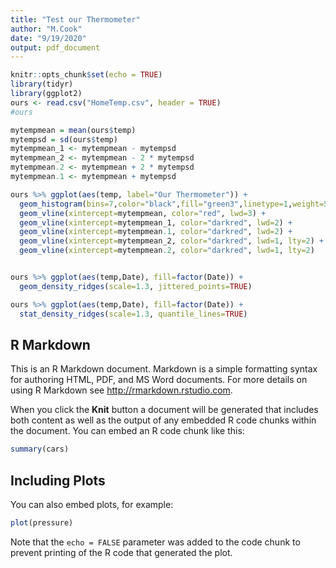```yaml
---
title: "Test our Thermometer"
author: "M.Cook"
date: "9/19/2020"
output: pdf_document
---
```


```r
knitr::opts_chunk$set(echo = TRUE)
library(tidyr)
library(ggplot2)
ours <- read.csv("HomeTemp.csv", header = TRUE)
#ours

mytempmean = mean(ours$temp)
mytempsd = sd(ours$temp)
mytempmean_1 <- mytempmean - mytempsd
mytempmean_2 <- mytempmean - 2 * mytempsd
mytempmean.2 <- mytempmean + 2 * mytempsd
mytempmean.1 <- mytempmean + mytempsd

ours %>% ggplot(aes(temp, label="Our Thermometer")) + 
  geom_histogram(bins=7,color="black",fill="green3",linetype=1,weight=5) +
  geom_vline(xintercept=mytempmean, color="red", lwd=3) +
  geom_vline(xintercept=mytempmean_1, color="darkred", lwd=2) +
  geom_vline(xintercept=mytempmean.1, color="darkred", lwd=2) + 
  geom_vline(xintercept=mytempmean_2, color="darkred", lwd=1, lty=2) +
  geom_vline(xintercept=mytempmean.2, color="darkred", lwd=1, lty=2)


ours %>% ggplot(aes(temp,Date), fill=factor(Date)) +
  geom_density_ridges(scale=1.3, jittered_points=TRUE)

ours %>% ggplot(aes(temp,Date), fill=factor(Date)) +
  stat_density_ridges(scale=1.3, quantile_lines=TRUE)

```

## R Markdown

This is an R Markdown document. Markdown is a simple formatting syntax for authoring HTML, PDF, and MS Word documents. For more details on using R Markdown see <http://rmarkdown.rstudio.com>.

When you click the **Knit** button a document will be generated that includes both content as well as the output of any embedded R code chunks within the document. You can embed an R code chunk like this:

```r
summary(cars)
```

## Including Plots

You can also embed plots, for example:

```r
plot(pressure)
```

Note that the `echo = FALSE` parameter was added to the code chunk to prevent printing of the R code that generated the plot.
